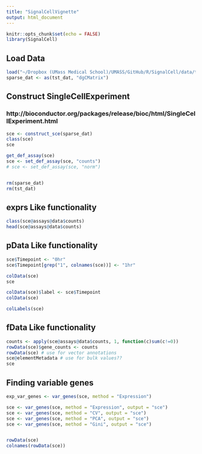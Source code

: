 ```yaml
---
title: "SignalCellVignette"
output: html_document
---
```


```r
knitr::opts_chunk$set(echo = FALSE)
library(SignalCell)
```

## Load Data

```r
load("~/Dropbox (UMass Medical School)/UMASS/GitHub/R/SignalCell/data/tst_dat.Rdata")
sparse_dat <- as(tst_dat, "dgCMatrix")
```

## Construct SingleCellExperiment
### http://bioconductor.org/packages/release/bioc/html/SingleCellExperiment.html
```r
sce <- construct_sce(sparse_dat)
class(sce)
sce

get_def_assay(sce)
sce <- set_def_assay(sce, "counts")
# sce <- set_def_assay(sce, "norm")


rm(sparse_dat)
rm(tst_dat)
```

## exprs Like functionality
```r
class(sce@assays@data$counts)
head(sce@assays@data$counts)
```


## pData Like functionality
```r
sce$Timepoint <- "0hr"
sce$Timepoint[grep("1", colnames(sce))] <- "1hr"

colData(sce)
sce

colData(sce)$label <- sce$Timepoint
colData(sce)

colLabels(sce)

```


## fData Like functionality
```r
counts <- apply(sce@assays@data$counts, 1, function(c)sum(c!=0))
rowData(sce)$gene_counts <- counts
rowData(sce) # use for vector annotations
sce@elementMetadata # use for bulk values??
sce
```
## Finding variable genes
```r
exp_var_genes <- var_genes(sce, method = "Expression")

sce <- var_genes(sce, method = "Expression", output = "sce")
sce <- var_genes(sce, method = "CV", output = "sce")
sce <- var_genes(sce, method = "PCA", output = "sce")
sce <- var_genes(sce, method = "Gini", output = "sce")


rowData(sce)
colnames(rowData(sce))

```






